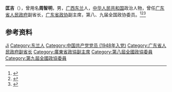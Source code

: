 '''匡吉'''（{{bd|1929年||2020年|10月14日|catIdx=Kuang匡}}），曾用名'''周智明'''，男，[[广西|广西]][[东兰|东兰]]人，[[中华人民共和国|中华人民共和国]]政治人物，曾任[[广东省人民政府|广东省人民政府]]副省长，[[广东省政协|广东省政协]]副主席，第八、九届全国政协委员。<ref>{{cite book|title=中囯人名大辞典·当代人物卷|author=廖盖隆等编|year=1990|publisher=上海辞书出版社|location=上海|page=}}</ref><ref>{{Cite book|title=中国共产党名人录|author=于俊道主编|publisher=四川人民出版社|year=1997|isbn=|location=成都|pages=}}</ref><ref>{{Cite book|title=中华人民共和国职官志|author=何虎生, 李耀东, 向常福主编|publisher=中国社会出版社|year=2003|isbn=9787800883934|location=北京|pages=}}</ref>

== 参考资料 ==
{{reflist}}

{{中国人物小作品}}

{{Authority control}}
{{DEFAULTSORT:Kuang匡}}
[[Category:匡姓|Ji]]
[[Category:东兰人|Category:东兰人]]
[[Category:中国共产党党员_(1948年入党)|Category:中国共产党党员 (1948年入党)]]
[[Category:广东省人民政府副省长|Category:广东省人民政府副省长]]
[[Category:廣東省政協副主席|Category:廣東省政協副主席]]
[[Category:第八屆全國政協委員|Category:第八屆全國政協委員]]
[[Category:第九屆全國政協委員|Category:第九屆全國政協委員]]